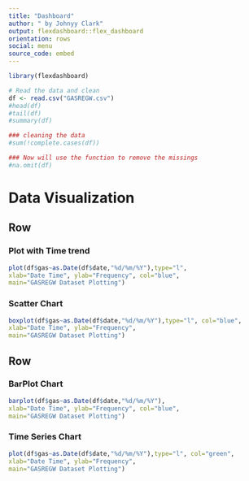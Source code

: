 ---
title: "Dashboard"
author: " by Johnyy Clark"
output: flexdashboard::flex_dashboard
orientation: rows
social: menu
source_code: embed
---

```{r}
library(flexdashboard)

# Read the data and clean
df <- read.csv("GASREGW.csv")
#head(df)
#tail(df)
#summary(df)

### cleaning the data
#sum(!complete.cases(df))

### Now will use the function to remove the missings
#na.omit(df)
```

Data Visualization
=======================================================================



Row
-------------------------------------
    
### Plot with Time trend
    
```{r}
plot(df$gas~as.Date(df$date,"%d/%m/%Y"),type="l",
xlab="Date Time", ylab="Frequency", col="blue",
main="GASREGW Dataset Plotting")

```

### Scatter Chart
    
```{r}
boxplot(df$gas~as.Date(df$date,"%d/%m/%Y"),type="l", col="blue",
xlab="Date Time", ylab="Frequency",
main="GASREGW Dataset Plotting")

```   

Row
-------------------------------------
   
### BarPlot Chart

```{r}
barplot(df$gas~as.Date(df$date,"%d/%m/%Y"),
xlab="Date Time", ylab="Frequency", col="blue",
main="GASREGW Dataset Plotting")

```   
 
### Time Series Chart
    
```{r}
plot(df$gas~as.Date(df$date,"%d/%m/%Y"),type="l", col="green",
xlab="Date Time", ylab="Frequency",
main="GASREGW Dataset Plotting")

```
